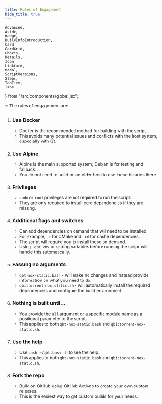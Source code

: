 ```yaml
---
title: Rules of Engagement
hide_title: true
---
```


	Advanced,
	Aside,
	Badge,
	BuildInfoIntroduction,
	Card,
	CardGrid,
	Charts,
	Details,
	Icon,
	LinkCard,
	Modal,
	ScriptVersions,
	Steps,
	TabItem,
	Tabs
} from "/src/components/global.jsx";

⭐ The rules of engagement are:

<Steps>

1. ### Use Docker

    - Docker is the recommended method for building with the script.
    - This avoids many potential issues and conflicts with the host system, especially with Qt.

2. ### Use Alpine

    - Alpine is the main supported system; Debian is for testing and fallback.
    - You do not need to build on an older host to use these binaries there.

3. ### Privileges

    - `sudo` or `root` privileges are not required to run the script.
    - They are only required to install core dependencies if they are missing.

4. ### Additional flags and switches

    - Can add dependencies on demand that will need to be installed.
    - For example, `-c` for CMake and `-cd` for cache dependencies.
    - The script will require you to install these on demand.
    - Using `.qbt_env` or setting variables before running the script will handle this automatically.

5. ### Passing no arguments

    - `qbt-nox-static.bash` <Badge text="Recommended" variant="tip" /> - will make no changes and instead provide information on what you need to do.
    - `qbittorrent-nox-static.sh` <Badge text="Legacy" variant="caution" /> - will automatically install the required dependencies and configure the build environment.

6. ### Nothing is built until...

    - You provide the `all` argument or a specific module name as a positional parameter to the script.
    - This applies to both `qbt-nox-static.bash` and `qbittorrent-nox-static.sh`.

7. ### Use the help

    - Use `bash ~/qbt.bash -h` to see the help.
    - This applies to both `qbt-nox-static.bash` and `qbittorrent-nox-static.sh`.

8. ### Fork the repo

    - Build on GitHub using GitHub Actions to create your own custom releases.
    - This is the easiest way to get custom builds for your needs.

</Steps>
